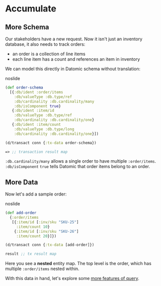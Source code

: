 Accumulate
==========

More Schema
-----------

Our stakeholders have a new request. Now it isn't just an inventory database, it also needs to track orders:

- an order is a collection of line items
- each line item has a count and references an item in inventory

We can model this directly in Datomic schema without translation:

noslide

```clojure
(def order-schema
  [{:db/ident :order/items
    :db/valueType :db.type/ref
    :db/cardinality :db.cardinality/many
    :db/isComponent true}
   {:db/ident :item/id
    :db/valueType :db.type/ref
    :db/cardinality :db.cardinality/one}
   {:db/ident :item/count
    :db/valueType :db.type/long
    :db/cardinality :db.cardinality/one}])

(d/transact conn {:tx-data order-schema})
```



```clojure
=> ;; transaction result map
```



`:db.cardinality/many` allows a single order to have multiple `:order/items`. `:db/isComponent` `true` tells Datomic that order items belong to an order.





More Data
---------

Now let's add a sample order:

noslide

```clojure
(def add-order
  {:order/items
   [{:item/id [:inv/sku "SKU-25"]
     :item/count 10}
    {:item/id [:inv/sku "SKU-26"]
     :item/count 20}]})

(d/transact conn {:tx-data [add-order]})
```



```clojure
result ;; tx result map
```



Here you see a **nested** entity map. The top level is the order, which has multiple `:order/items` nested within.

With this data in hand, let's explore some [more features of query](read-revisited.html).